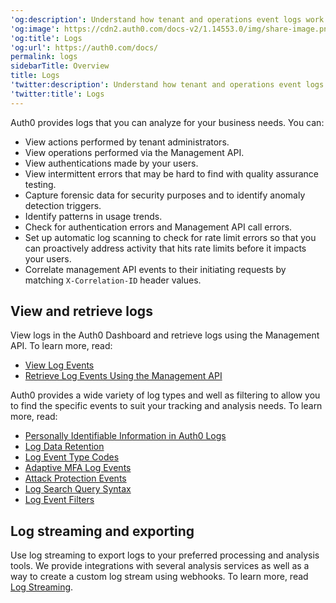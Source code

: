 ---
'og:description': Understand how tenant and operations event logs work in Auth0.
'og:image': https://cdn2.auth0.com/docs-v2/1.14553.0/img/share-image.png
'og:title': Logs
'og:url': https://auth0.com/docs/
permalink: logs
sidebarTitle: Overview
title: Logs
'twitter:description': Understand how tenant and operations event logs work in Auth0.
'twitter:title': Logs
---
Auth0 provides logs that you can analyze for your business needs. You can:

* View actions performed by tenant administrators.
* View operations performed via the <Tooltip tip="Management API: A product to allow customers to perform administrative tasks." cta="View Glossary" href="/docs/glossary?term=Management+API">Management API</Tooltip>.
* View authentications made by your users.
* View intermittent errors that may be hard to find with quality assurance testing.
* Capture forensic data for security purposes and to identify anomaly detection triggers.
* Identify patterns in usage trends.
* Check for authentication errors and Management API call errors.
* Set up automatic log scanning to check for rate limit errors so that you can proactively address activity that hits rate limits before it impacts your users.
* Correlate management API events to their initiating requests by matching `X-Correlation-ID` header values.

## View and retrieve logs

View logs in the <Tooltip tip="Auth0 Dashboard: Auth0's main product to configure your services." cta="View Glossary" href="/docs/glossary?term=Auth0+Dashboard">Auth0 Dashboard</Tooltip> and retrieve logs using the Management API. To learn more, read:

* [View Log Events](/docs/deploy-monitor/logs/view-log-events)
* [Retrieve Log Events Using the Management API](/docs/deploy-monitor/logs/retrieve-log-events-using-mgmt-api)

Auth0 provides a wide variety of log types and well as filtering to allow you to find the specific events to suit your tracking and analysis needs. To learn more, read:

* [Personally Identifiable Information in Auth0 Logs](/docs/deploy-monitor/logs/pii-in-logs)
* [Log Data Retention](/docs/deploy-monitor/logs/log-data-retention)
* [Log Event Type Codes](/docs/deploy-monitor/logs/log-event-type-codes)
* [Adaptive MFA Log Events](/docs/secure/multi-factor-authentication/adaptive-mfa/adaptive-mfa-log-events)
* [Attack Protection Events](/docs/secure/attack-protection/view-attack-protection-events)
* [Log Search Query Syntax](/docs/deploy-monitor/logs/log-search-query-syntax)
* [Log Event Filters](/docs/deploy-monitor/logs/log-event-filters)

## Log streaming and exporting

Use log streaming to export logs to your preferred processing and analysis tools. We provide integrations with several analysis services as well as a way to create a custom log stream using webhooks. To learn more, read [Log Streaming](/docs/customize/log-streams).